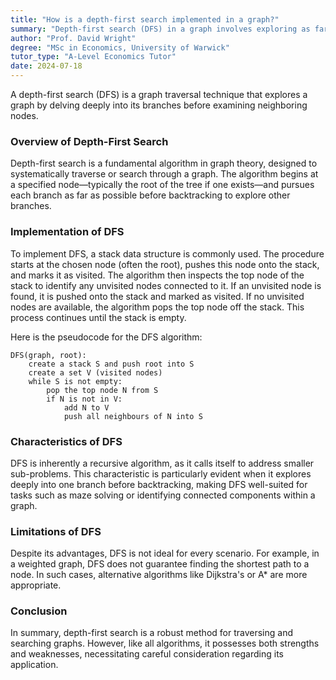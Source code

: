 ```yaml
---
title: "How is a depth-first search implemented in a graph?"
summary: "Depth-first search (DFS) in a graph involves exploring as far as possible along each branch before backtracking to explore neighboring nodes."
author: "Prof. David Wright"
degree: "MSc in Economics, University of Warwick"
tutor_type: "A-Level Economics Tutor"
date: 2024-07-18
---
```


A depth-first search (DFS) is a graph traversal technique that explores a graph by delving deeply into its branches before examining neighboring nodes.

### Overview of Depth-First Search

Depth-first search is a fundamental algorithm in graph theory, designed to systematically traverse or search through a graph. The algorithm begins at a specified node—typically the root of the tree if one exists—and pursues each branch as far as possible before backtracking to explore other branches.

### Implementation of DFS

To implement DFS, a stack data structure is commonly used. The procedure starts at the chosen node (often the root), pushes this node onto the stack, and marks it as visited. The algorithm then inspects the top node of the stack to identify any unvisited nodes connected to it. If an unvisited node is found, it is pushed onto the stack and marked as visited. If no unvisited nodes are available, the algorithm pops the top node off the stack. This process continues until the stack is empty.

Here is the pseudocode for the DFS algorithm:

```
DFS(graph, root):
    create a stack S and push root into S
    create a set V (visited nodes)
    while S is not empty:
        pop the top node N from S
        if N is not in V:
            add N to V
            push all neighbours of N into S
```

### Characteristics of DFS

DFS is inherently a recursive algorithm, as it calls itself to address smaller sub-problems. This characteristic is particularly evident when it explores deeply into one branch before backtracking, making DFS well-suited for tasks such as maze solving or identifying connected components within a graph.

### Limitations of DFS

Despite its advantages, DFS is not ideal for every scenario. For example, in a weighted graph, DFS does not guarantee finding the shortest path to a node. In such cases, alternative algorithms like Dijkstra's or A* are more appropriate.

### Conclusion

In summary, depth-first search is a robust method for traversing and searching graphs. However, like all algorithms, it possesses both strengths and weaknesses, necessitating careful consideration regarding its application.
    